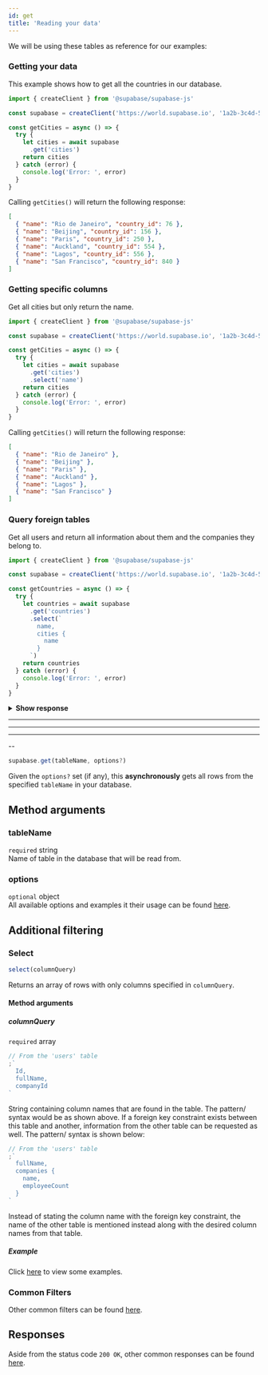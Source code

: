 ```yaml
---
id: get
title: 'Reading your data'
---
```



We will be using these tables as reference for our examples:

<DummyData />

### Getting your data

This example shows how to get all the countries in our database.

<!-- prettier-ignore -->
```js {7-8}
import { createClient } from '@supabase/supabase-js'

const supabase = createClient('https://world.supabase.io', '1a2b-3c4d-5e6f-7g8h')

const getCities = async () => {
  try {
    let cities = await supabase
      .get('cities')
    return cities
  } catch (error) {
    console.log('Error: ', error)
  }
}
```

Calling `getCities()` will return the following response:

```json
[
  { "name": "Rio de Janeiro", "country_id": 76 },
  { "name": "Beijing", "country_id": 156 },
  { "name": "Paris", "country_id": 250 },
  { "name": "Auckland", "country_id": 554 },
  { "name": "Lagos", "country_id": 556 },
  { "name": "San Francisco", "country_id": 840 }
]
```

### Getting specific columns

Get all cities but only return the name.

<!-- prettier-ignore -->
```js {9}
import { createClient } from '@supabase/supabase-js'

const supabase = createClient('https://world.supabase.io', '1a2b-3c4d-5e6f-7g8h')

const getCities = async () => {
  try {
    let cities = await supabase
      .get('cities')
      .select('name')
    return cities
  } catch (error) {
    console.log('Error: ', error)
  }
}
```

Calling `getCities()` will return the following response:

```json
[
  { "name": "Rio de Janeiro" },
  { "name": "Beijing" },
  { "name": "Paris" },
  { "name": "Auckland" },
  { "name": "Lagos" },
  { "name": "San Francisco" }
]
```

### Query foreign tables

Get all users and return all information about them and the companies they belong to.

<!-- prettier-ignore -->
```js {9-15}
import { createClient } from '@supabase/supabase-js'

const supabase = createClient('https://world.supabase.io', '1a2b-3c4d-5e6f-7g8h')

const getCountries = async () => {
  try {
    let countries = await supabase
      .get('countries')
      .select(`
        name,
        cities {
          name
        }
      `)
    return countries
  } catch (error) {
    console.log('Error: ', error)
  }
}
```


<details>
  <summary><b>Show response</b></summary>
  <div>

Calling `getCountries()` will return the following response:

```json
[
  {
    "name": "Brazil",  
    "cities": [
      { "name": "Rio de Janeiro" }
    ]
  },
  {
    "name": "China", 
    "cities": [
      { "name": "Beijing" }
    ]
  },
  {
    "name": "France", 
    "cities": [
      { "name": "Paris" }
    ]
  },
  {
    "name": "New Zealand", 
    "cities": [
      { "name": "Auckland" }
    ]
  },
  {
    "name": "Nigeria", 
    "cities": [
      { "name": "Lagos" }
    ]
  },
  {
    "name": "United States", 
    "cities": [
      { "name": "San Francisco" }
    ]
  }
]
```

  </div>
</details>


---

---

---

--

```js
supabase.get(tableName, options?)

```

Given the `options?` set (if any), this **asynchronously** gets all rows from the specified `tableName` in your database.

## Method arguments

### tableName

`required` string  
Name of table in the database that will be read from.

### options

`optional` object  
All available options and examples it their usage can be found [here](../library/options).

## Additional filtering

### Select

```js
select(columnQuery)
```

Returns an array of rows with only columns specified in `columnQuery`.

#### Method arguments

##### columnQuery

`required` array

```js
// From the 'users' table
;`
  Id,
  fullName,
  companyId
`
```

String containing column names that are found in the table. The pattern/ syntax would be as shown above.
If a foreign key constraint exists between this table and another, information from
the other table can be requested as well. The pattern/ syntax is shown below:

```js
// From the 'users' table
;`
  fullName,
  companies {
    name,
    employeeCount
  }
`
```

Instead of stating the column name with the foreign key constraint, the name of the other table is mentioned instead
along with the desired column names from that table.

##### Example

Click [here](../library/get#using-select) to view some examples.

### Common Filters

Other common filters can be found [here](../library/filters).

## Responses

Aside from the status code `200 OK`, other common responses can be found [here](../library/responses).
